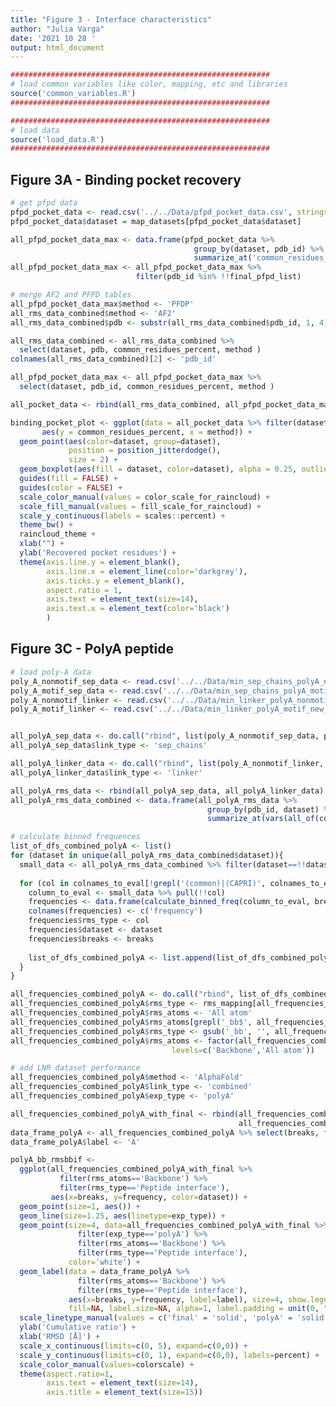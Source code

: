 ```yaml
---
title: "Figure 3 - Interface characteristics"
author: "Julia Varga"
date: '2021 10 28 '
output: html_document
---
```


```r
##########################################################
# load common variables like color, mapping, etc and libraries
source('common_variables.R')
##########################################################

##########################################################
# load data
source('load_data.R')
##########################################################
```

## Figure 3A - Binding pocket recovery
```r
# get pfpd data
pfpd_pocket_data <- read.csv('../../Data/pfpd_pocket_data.csv', stringsAsFactors = F, header = T)
pfpd_pocket_data$dataset = map_datasets[pfpd_pocket_data$dataset]

all_pfpd_pocket_data_max <- data.frame(pfpd_pocket_data %>% 
                                         group_by(dataset, pdb_id) %>% 
                                         summarize_at('common_residues_percent', max))
all_pfpd_pocket_data_max <- all_pfpd_pocket_data_max %>% 
                            filter(pdb_id %in% !!final_pfpd_list)
```

```r
# merge AF2 and PFPD tables
all_pfpd_pocket_data_max$method <- 'PFDP'
all_rms_data_combined$method <- 'AF2'
all_rms_data_combined$pdb <- substr(all_rms_data_combined$pdb_id, 1, 4)

all_rms_data_combined <- all_rms_data_combined %>% 
  select(dataset, pdb, common_residues_percent, method )
colnames(all_rms_data_combined)[2] <- 'pdb_id'

all_pfpd_pocket_data_max <- all_pfpd_pocket_data_max %>% 
  select(dataset, pdb_id, common_residues_percent, method )

all_pocket_data <- rbind(all_rms_data_combined, all_pfpd_pocket_data_max)
```

```r
binding_pocket_plot <- ggplot(data = all_pocket_data %>% filter(dataset!='approved'),
       aes(y = common_residues_percent, x = method)) +
  geom_point(aes(color=dataset, group=dataset),
             position = position_jitterdodge(), 
             size = 2) +
  geom_boxplot(aes(fill = dataset, color=dataset), alpha = 0.25, outlier.shape = NA)+
  guides(fill = FALSE) +
  guides(color = FALSE) +
  scale_color_manual(values = color_scale_for_raincloud) +
  scale_fill_manual(values = fill_scale_for_raincloud) +
  scale_y_continuous(labels = scales::percent) +
  theme_bw() +
  raincloud_theme +
  xlab("") +
  ylab('Recovered pocket residues') +
  theme(axis.line.y = element_blank(),
        axis.line.x = element_line(color='darkgrey'),
        axis.ticks.y = element_blank(),
        aspect.ratio = 1, 
        axis.text = element_text(size=14),
        axis.text.x = element_text(color='black')
        ) 
```

## Figure 3C - PolyA peptide
```r

# load poly-A data
poly_A_nonmotif_sep_data <- read.csv('../../Data/min_sep_chains_polyA_nonmotif_new_columns.csv', stringsAsFactors = F)
poly_A_motif_sep_data <- read.csv('../../Data/min_sep_chains_polyA_motif_new_columns.csv', stringsAsFactors = F)
poly_A_nonmotif_linker <- read.csv('../../Data/min_linker_polyA_nonmotif_new_columns.csv', stringsAsFactors = F)
poly_A_motif_linker <- read.csv('../../Data/min_linker_polyA_motif_new_columns.csv', stringsAsFactors = F)


all_polyA_sep_data <- do.call("rbind", list(poly_A_nonmotif_sep_data, poly_A_motif_sep_data ))
all_polyA_sep_data$link_type <- 'sep_chains'

all_polyA_linker_data <- do.call("rbind", list(poly_A_nonmotif_linker, poly_A_motif_linker ))
all_polyA_linker_data$link_type <- 'linker'

all_polyA_rms_data <- rbind(all_polyA_sep_data, all_polyA_linker_data) %>% filter(pdb_id!='1lvm_AE')
all_polyA_rms_data_combined <- data.frame(all_polyA_rms_data %>%
                                            group_by(pdb_id, dataset) %>%
                                            summarize_at(vars(all_of(colnames_to_eval)), min))
```

```r
# calculate binned frequences
list_of_dfs_combined_polyA <- list()
for (dataset in unique(all_polyA_rms_data_combined$dataset)){
  small_data <- all_polyA_rms_data_combined %>% filter(dataset==!!dataset)
  
  for (col in colnames_to_eval[!grepl('(common)|(CAPRI)', colnames_to_eval)]){
    column_to_eval <- small_data %>% pull(!!col)
    frequencies <- data.frame(calculate_binned_freq(column_to_eval, breaks, length(column_to_eval)))
    colnames(frequencies) <- c('frequency')
    frequencies$rms_type <- col
    frequencies$dataset <- dataset
    frequencies$breaks <- breaks
    
    list_of_dfs_combined_polyA <- list.append(list_of_dfs_combined_polyA, frequencies)
  }
}

all_frequencies_combined_polyA <- do.call("rbind", list_of_dfs_combined_polyA)
all_frequencies_combined_polyA$rms_type <- rms_mapping[all_frequencies_combined_polyA$rms_type]
all_frequencies_combined_polyA$rms_atoms <- 'All atom'
all_frequencies_combined_polyA$rms_atoms[grepl('_bb$', all_frequencies_combined_polyA$rms_type)] <- 'Backbone'
all_frequencies_combined_polyA$rms_type <- gsub('_bb', '', all_frequencies_combined_polyA$rms_type)
all_frequencies_combined_polyA$rms_atoms <- factor(all_frequencies_combined_polyA$rms_atoms, 
                                    levels=c('Backbone','All atom'))

# add LNR dataset performance
all_frequencies_combined_polyA$method <- 'AlphaFold'
all_frequencies_combined_polyA$link_type <- 'combined'
all_frequencies_combined_polyA$exp_type <- 'polyA'

all_frequencies_combined_polyA_with_final <- rbind(all_frequencies_combined %>% filter(dataset != 'approved'), 
                                                   all_frequencies_combined_polyA)
data_frame_polyA <- all_frequencies_combined_polyA %>% select(breaks, frequency, rms_type, rms_atoms, dataset)
data_frame_polyA$label <- 'A'
```

```r
polyA_bb_rmsbbif <-
  ggplot(all_frequencies_combined_polyA_with_final %>% 
           filter(rms_atoms=='Backbone') %>% 
           filter(rms_type=='Peptide interface'), 
         aes(x=breaks, y=frequency, color=dataset)) +
  geom_point(size=1, aes()) +
  geom_line(size=1.25, aes(linetype=exp_type)) +
  geom_point(size=4, data=all_frequencies_combined_polyA_with_final %>% 
               filter(exp_type=='polyA') %>% 
               filter(rms_atoms=='Backbone') %>% 
               filter(rms_type=='Peptide interface'), 
             color='white') +
  geom_label(data = data_frame_polyA %>%
               filter(rms_atoms=='Backbone') %>%
               filter(rms_type=='Peptide interface'),
             aes(x=breaks, y=frequency, label=label), size=4, show.legend = FALSE,
             fill=NA, label.size=NA, alpha=1, label.padding = unit(0, "lines")) +
  scale_linetype_manual(values = c('final' = 'solid', 'polyA' = 'solid'), guide=F) +
  ylab('Cumulative ratio') +
  xlab('RMSD [Å]') +
  scale_x_continuous(limits=c(0, 5), expand=c(0,0)) +
  scale_y_continuous(limits=c(0, 1), expand=c(0,0), labels=percent) +
  scale_color_manual(values=colorscale) +
  theme(aspect.ratio=1, 
        axis.text = element_text(size=14),
        axis.title = element_text(size=15))
```

